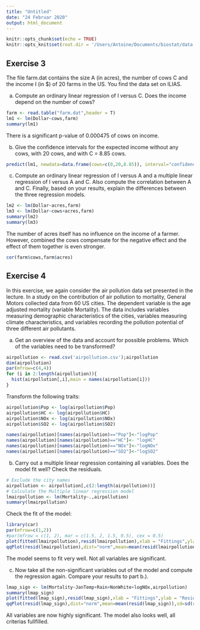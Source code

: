 ---
title: "Untitled"
date: "24 Februar 2020"
output: html_document
---

```{r setup, include=FALSE}
knitr::opts_chunk$set(echo = TRUE)
knitr::opts_knit$set(root.dir = '/Users/Antoine/Documents/biostat/data')
```

## Exercise 3
The file farm.dat contains the size A (in acres), the number of cows C and the income I
(in $) of 20 farms in the US. You find the data set on ILIAS.

a) Compute an ordinary linear regression of I versus C. Does the income depend on the number of
cows?
```{r}

farm <- read.table("farm.dat",header = T)
lm1 <- lm(Dollar~cows,farm)
summary(lm1)
```
There is a significant p-value of 0.000475 of cows on income. 


b) Give the confidence intervals for the expected income without any cows, with 20 cows, and with C = 8.85 cows.
```{r}
predict(lm1, newdata=data.frame(cows=c(0,20,8.85)), interval="confidence")
```

c) Compute an ordinary linear regression of I versus A and a multiple linear regression of I versus
A and C. Also compute the correlation between A and C. Finally, based on your results, explain
the differences between the three regression models.
```{r}
lm2 <- lm(Dollar~acres,farm)
lm3 <- lm(Dollar~cows+acres,farm)
summary(lm2)
summary(lm3)
```
The number of acres itself has no influence on the income of a farmer. However, combined the cows compensate for the negative effect and the effect of them together is even stronger.
```{r}
cor(farm$cows,farm$acres)
```


## Exercise 4
In this exercise, we again consider the air pollution data set presented in the lecture. In
a study on the contribution of air pollution to mortality, General Motors collected data from 60
US cities. The dependent variable is the age adjusted mortality (variable Mortality). The data
includes variables measuring demographic characteristics of the cities, variables measuring climate
characteristics, and variables recording the pollution potential of three different air pollutants.

a) Get an overview of the data and account for possible problems. Which of the variables need to
be transformed?
```{r, echo=F}
airpollution <- read.csv('airpollution.csv');airpollution
dim(airpollution)
par(mfrow=c(4,4))
for (i in 2:length(airpollution)){
  hist(airpollution[,i],main = names(airpollution[i]))
}
```
Transform the following traits: 
```{r}
airpollution$Pop <- log(airpollution$Pop)
airpollution$HC <- log(airpollution$HC)
airpollution$NOx <- log(airpollution$NOx)
airpollution$SO2 <- log(airpollution$SO2)

names(airpollution)[names(airpollution)=="Pop"]<-"logPop"
names(airpollution)[names(airpollution)=="HC"]<- "logHC"
names(airpollution)[names(airpollution)=="NOx"]<-"logNOx"
names(airpollution)[names(airpollution)=="SO2"]<-"logSO2"

```

b) Carry out a multiple linear regression containing all variables. Does the model fit well? Check
the residuals.
```{r}
# Exclude the city names
airpollution <- airpollution[,c(2:length(airpollution))]
# Calculate the Multiple linear regression model
lmairpollution <- lm(Mortality~.,airpollution)
summary(lmairpollution)
```
Check the fit of the model:
```{r}

library(car)
par(mfrow=c(1,2))
#par(mfrow = c(1, 2), mar = c(1.5, 2, 1.5, 0.5), cex = 0.5)
plot(fitted(lmairpollution),resid(lmairpollution),xlab = "Fittings",ylab = "Residuals",main = "Tukey-Anscombe-Plot of all airpollution variables")
qqPlot(resid(lmairpollution),dist="norm",mean=mean(resid(lmairpollution)),sd=sd(resid(lmairpollution)))
```
The model seems to fit very well. Not all variables are significant.


c) Now take all the non-significant variables out of the model and compute the regression again.
Compare your results to part b.).
```{r}
lmap_sign <- lm(Mortality~JanTemp+Rain+NonWhite+logNOx,airpollution)
summary(lmap_sign)
plot(fitted(lmap_sign),resid(lmap_sign),xlab = "Fittings",ylab = "Residuals",main = "Tukey-Anscombe-Plot of significant airpollution variables")
qqPlot(resid(lmap_sign),dist="norm",mean=mean(resid(lmap_sign)),sd=sd(resid(lmap_sign)))
```
All variables are now highly significant. The model also looks well, all criterias fullfilled. 


